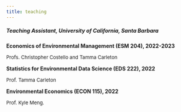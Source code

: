 ```yaml
---
title: teaching
---
```


##### Teaching Assistant, University of California, Santa Barbara

**Economics of Environmental Management (ESM 204), 2022-2023**  

<font size="2">Profs. Christopher Costello and Tamma Carleton</font>

**Statistics for Environmental Data Science (EDS 222), 2022**  

<font size="2">Prof. Tamma Carleton</font>

**Environmental Economics (ECON 115), 2022**  

<font size="2">Prof. Kyle Meng.</font>